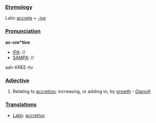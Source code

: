 ===[[Etymology]]===
Latin [[accrete]] + [[-ive]]
===[[Pronunciation]]===
'''ac-cre*tive'''
*[[IPA]]: //
*[[SAMPA]]: //
aah-KREE-tiv
===[[Adjective]]===
#Relating to [[accretion]]; increasing, or adding to, by [[growth]] - [[Glanvill]]
===[[Translations]]===
*[[Latin]]: [[accretivo]]